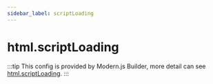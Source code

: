 ```yaml
---
sidebar_label: scriptLoading
---
```


# html.scriptLoading

:::tip
This config is provided by Modern.js Builder, more detail can see [html.scriptLoading](https://modernjs.dev/builder/en/api/config-html.html#htmlscriptloading).
:::


<Main />
